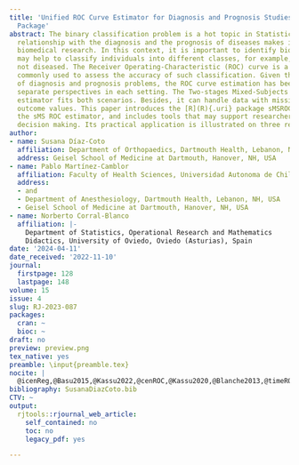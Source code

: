```yaml
---
title: 'Unified ROC Curve Estimator for Diagnosis and Prognosis Studies: The sMSROC
  Package'
abstract: The binary classification problem is a hot topic in Statistics. Its close
  relationship with the diagnosis and the prognosis of diseases makes it crucial in
  biomedical research. In this context, it is important to identify biomarkers that
  may help to classify individuals into different classes, for example, diseased vs.
  not diseased. The Receiver Operating-Characteristic (ROC) curve is a graphical tool
  commonly used to assess the accuracy of such classification. Given the diverse nature
  of diagnosis and prognosis problems, the ROC curve estimation has been tackled from
  separate perspectives in each setting. The Two-stages Mixed-Subjects (sMS) ROC curve
  estimator fits both scenarios. Besides, it can handle data with missing or incomplete
  outcome values. This paper introduces the [R](R){.uri} package sMSROC which implements
  the sMS ROC estimator, and includes tools that may support researchers in their
  decision making. Its practical application is illustrated on three real-world datasets.
author:
- name: Susana Díaz-Coto
  affiliation: Department of Orthopaedics, Dartmouth Health, Lebanon, NH, USA
  address: Geisel School of Medicine at Dartmouth, Hanover, NH, USA
- name: Pablo Martínez-Camblor
  affiliation: Faculty of Health Sciences, Universidad Autonoma de Chile, Chile
  address:
  - and
  - Department of Anesthesiology, Dartmouth Health, Lebanon, NH, USA
  - Geisel School of Medicine at Dartmouth, Hanover, NH, USA
- name: Norberto Corral-Blanco
  affiliation: |-
    Department of Statistics, Operational Research and Mathematics
    Didactics, University of Oviedo, Oviedo (Asturias), Spain
date: '2024-04-11'
date_received: '2022-11-10'
journal:
  firstpage: 128
  lastpage: 148
volume: 15
issue: 4
slug: RJ-2023-087
packages:
  cran: ~
  bioc: ~
draft: no
preview: preview.png
tex_native: yes
preamble: \input{preamble.tex}
nocite: |
  @icenReg,@Basu2015,@Kassu2022,@cenROC,@Kassu2020,@Blanche2013,@timeROC,@Chambles2006,@Cox1972,@Diaz-Coto2020,@Diaz-Coto2020a,@Diaz-Coto2021,@Epstein2016,@Etzioni99,@Farrel2008,@Ferreiros1999,@Finkelstein1986,@Foucher2010,@flextable,@gon14,@hanl82,@Harrel2015,@rms,@survivalROC,@Heagerty2000,@Hsieh1996,@Hung2010,@Hurvich1998,@Kamarudin2017,@tdROC,@li18,@intcensROC,@Long2020,@Monica2014,@Pablo2011,@Martinez-Camblor2018,@Martinez-Camblor2016,@foreach,@Ni2018,@Pepe2003,@nsROC,@Perez-Fernandez2018,@survAUC,@robin11,@Cote2021,@Sachs2017,@ROCR,@Song2008,@survival,@Turnbull1976,@Uno2007,@JoseRamon2020,@ggplot2,@Willems1997,@Wu2020,@Zhou2002
bibliography: SusanaDiazCoto.bib
CTV: ~
output:
  rjtools::rjournal_web_article:
    self_contained: no
    toc: no
    legacy_pdf: yes

---
```

```{=latex}
\input{RJ-2023-087-src.tex}
```
